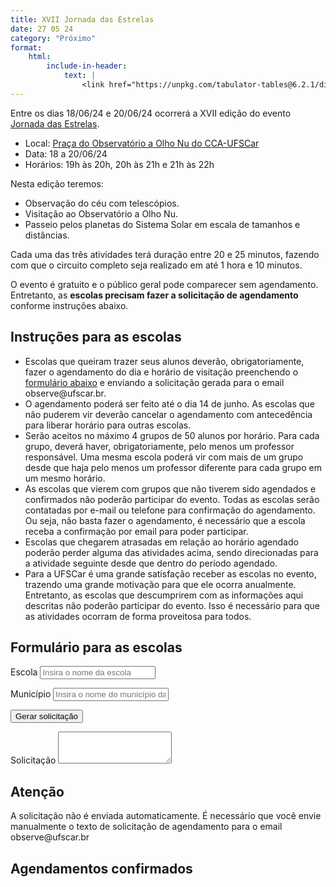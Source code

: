 ```yaml
---
title: XVII Jornada das Estrelas
date: 27 05 24
category: "Próximo" 
format:
    html:
        include-in-header:
            text: |
                <link href="https://unpkg.com/tabulator-tables@6.2.1/dist/css/tabulator.min.css" rel="stylesheet"> <script type="text/javascript" src="https://unpkg.com/tabulator-tables@6.2.1/dist/js/tabulator.min.js"></script>
---
```


Entre os dias 18/06/24 e 20/06/24 ocorrerá a XVII edição do evento [Jornada das Estrelas](/atividades/jornada_das_estrelas/jornada_das_estrelas.qmd).

- Local: [Praça do Observatório a Olho Nu do CCA-UFSCar](/localizacao/localizacao.qmd)
- Data: 18 a 20/06/24
- Horários: 19h às 20h, 20h às 21h e 21h às 22h 

Nesta edição teremos:

- Observação do céu com telescópios.
- Visitação ao Observatório a Olho Nu.
- Passeio pelos planetas do Sistema Solar em escala de tamanhos e distâncias.

Cada uma das três atividades terá duração entre 20 e 25 minutos, fazendo com que o circuito completo seja realizado em até 1 hora e 10 minutos.

O evento é gratuito e o público geral pode comparecer sem agendamento. Entretanto, as **escolas precisam fazer a solicitação de agendamento** conforme instruções abaixo.

## Instruções para as escolas

- Escolas que queiram trazer seus alunos deverão, obrigatoriamente, fazer o agendamento do dia e horário de visitação preenchendo o [formulário abaixo](#form_escolas) e enviando a solicitação gerada para o email observe@ufscar.br.
- O agendamento poderá ser feito até o dia 14 de junho. As escolas que não puderem vir deverão cancelar o agendamento com antecedência para liberar horário para outras escolas.
- Serão aceitos no máximo 4 grupos de 50 alunos por horário. Para cada grupo, deverá haver, obrigatoriamente, pelo menos um professor responsável. Uma mesma escola poderá vir com mais de um grupo desde que haja pelo menos um professor diferente para cada grupo em um mesmo horário.
- As escolas que vierem com grupos que não tiverem sido agendados e confirmados não poderão participar do evento. Todas as escolas serão contatadas por e-mail ou telefone para confirmação do agendamento. Ou seja, não basta fazer o agendamento, é necessário que a escola receba a confirmação por email para poder participar.
- Escolas que chegarem atrasadas em relação ao horário agendado poderão perder alguma das atividades acima, sendo direcionadas para a atividade seguinte desde que dentro do período agendado.	
- Para a UFSCar é uma grande satisfação receber as escolas no evento, trazendo uma grande motivação para que ele ocorra anualmente. Entretanto, as escolas que descumprirem com as informações aqui descritas não poderão participar do evento. Isso é necessário para que as atividades ocorram de forma proveitosa para todos.

## Formulário para as escolas {#form_escolas}


```{=html}
<form id="formulario">
   <p><div class="form-group">
        <label for="escola">Escola</label>
        <input type="text" class="form-control" id="escola" placeholder="Insira o nome da escola">
    </div></p> 
   <p><div class="form-group">
        <label for="municipio">Município</label>
        <input type="text" class="form-control" id="municipio" placeholder="Insira o nome do município da escola">
    </div></p> 
    <div id="grupos"></div>
   <p><button type="submit" class="btn btn-warning">Gerar solicitação</button></p>
   <p><label for="solicitacao">Solicitação</label>
        <textarea class="form-control" id="solicitacao" rows="3" readonly></textarea>
   </p> 
</form>

<script defer>
    const nulo = '---';
    const horarios = [ 
        '19h às 20h',
        '20h às 21h',
        '21h às 22h',
    ];
    const dias = ['18/06','19/06','20/06'];
    const alunos = {
        label: "Quantidade de alunos",
        options: [
            nulo,
            'menos que 15',
            'entre 15 e 30',
            'entre 30 e 50'
        ]
    };
    const escolaridade = {
        label: "Escolaridade",
        options: [
            nulo,
            'Infantil',
            'Fundamental 1',
            'Fundamental 2',
            'Ensino Médio',
            'EJA',
            'Superior',
            'Misto'
        ]   
    };
    const agendamentos = [
        {escola:'INSA', professor:'Cintia', dia:'19/06', horario:'19h às 20h', escolaridade:'Fundamental 1', alunos: 'entre 30 e 50'},
        {escola:'INSA', professor:'Karine', dia:'19/06', horario:'19h às 20h', escolaridade:'Fundamental 1', alunos: 'entre 30 e 50'},
        {escola:'COOPEL', professor:'Isabel', dia:'19/06', horario:'19h às 20h', escolaridade:'Ensino Médio', alunos: 'entre 30 e 50'},
        {escola:'UFSCar', professor:'Samantha', dia:'19/06', horario:'20h às 21h', escolaridade:'Misto', alunos: 'menos que 15'},
        {escola:'Maria Rosa', professor:'Edenilze', dia:'20/06', horario:'19h às 20h', escolaridade:'Ensino Médio', alunos: 'entre 30 e 50'},
        {escola:'Maria Rosa', professor:'Guilherme', dia:'20/06', horario:'19h às 20h', escolaridade:'Ensino Médio', alunos: 'entre 30 e 50'},
        {escola:'Maria Rosa', professor:'Valdezir', dia:'20/06', horario:'19h às 20h', escolaridade:'Ensino Médio', alunos: 'entre 30 e 50'},
        {escola:'Maria Rosa', professor:'Daniele', dia:'20/06', horario:'20h às 21h', escolaridade:'Ensino Médio', alunos: 'entre 30 e 50'},
        {escola:'C.E. Sagrada Família', professor:'Jonathan', dia:'20/06', horario:'20h às 21h', escolaridade:'Ensino Médio', alunos: 'menos que 15'},
        {escola:'NFP/UFSCar', professor:'Victor', dia:'20/06', horario:'20h às 21h', escolaridade:'Superior', alunos: 'menos que 15'},
    ];

    const Ngrupos = 6;

    const evento = 'XVII Jornada das Estrelas';

    const professor = {
        label: "Professor(a)",
        placeholder: "Professor(a) responsável por acompanhar os estudantes"
    }
    const telefone = {
        label: "Telefone",
        placeholder: "Telefone para contato em caso de necessidade"
    }

    const datas = genDatasDisponiveisLista(agendamentos, dias, horarios);

    let grupos = document.getElementById("grupos");
    for (let i = 1; i < Ngrupos+1; i++) {
        let botaoHTML = fromHTML(`<p><button type="button" class="btn btn-primary btn-block" data-bs-toggle="collapse" href="#grupo${i}">Grupo ${i}</button></p>`);
        grupos.append(botaoHTML);
        let divHTML = fromHTML(`<div id="grupo${i}" class="collapse"></div>"`);
        let professorHTML = genInput(`professor${i}`, divHTML, 'text', professor.label, professor.placeholder);
        let telefoneHTML = genInput(`telefone${i}`, divHTML, 'text', telefone.label, telefone.placeholder);
        let alunosHTML = genSelect(`alunos${i}`, divHTML, alunos.options, alunos.label); 
        let escolaridadeHTML = genSelect(`escolaridade${i}`, divHTML, escolaridade.options, escolaridade.label); 
        let opcao1HTML = genSelect(`opcao${i}1`, divHTML, datas, 'Opção 1'); 
        let opcao2HTML = genSelect(`opcao${i}2`, divHTML, datas, 'Opção 2'); 
        grupos.append(divHTML);
    };  

    function genDatasDisponiveisLista(agendamentos, dias, horarios, maxGrupos = 3) {
        let datas = {};
        for (let d of dias) {
            let h = {};
            for (let hx of horarios) h[hx] = 0;
            datas[d] = h;
        }
        for (let a of agendamentos) datas[a.dia][a.horario]++;
        let datasDispo = [nulo];
        for (let d of dias) for (let hx of horarios) if (datas[d][hx] < maxGrupos) datasDispo.push(d + ' - ' + hx);
        return datasDispo;
    }

    function formSubmit(event) {
        event.preventDefault();
        let el = event.target.elements;
        let x0 = ``;
        let x = ``;
        if (el.escola.value == "") return alert("Insira o nome da Escola.");
        else {
            x0 = 
`Prezados organizadores da ${evento},

Nós, da instituição ${el.escola.value}, localizada no município de ${el.municipio.value}, gostaríamos de solicitar o agendamento para participação no evento nas seguintes datas:`
        }; 
        for (let i = 1; i < Ngrupos+1; i++) {
            if (el[`professor${i}`].value != "" &&
                el[`telefone${i}`].value != "" &&
                el[`alunos${i}`].value != nulo &&
                el[`opcao${i}1`].value != nulo) 
            {
                x += 
`

Grupo ${i}:
- Professor responsável: ${el[`professor${i}`].value}
- Telefone: ${el[`telefone${i}`].value}
- Número de alunos: ${el[`alunos${i}`].value}
- Escolaridade: ${el[`escolaridade${i}`].value}
- 1ª opção: ${el[`opcao${i}1`].value}
- 2ª opção: ${el[`opcao${i}2`].value}`;
            }
        }
        if (x == "") return alert("Informe os dados de pelo menos um grupo de alunos.");
        else {
            el.solicitacao.value = x0 + x;
            navigator.clipboard.writeText(x0+x);
            document.getElementById('solicitacao').setAttribute('rows', '20');  
            return alert("A solicitação foi copiada para a área de transferência. Cole-a no corpo do email e envie para oberve@ufscar.br");
        }
    }
    document.getElementById("formulario").addEventListener("submit", formSubmit);

    function genSelect(id, parentHTML, optionsList, label = "", paragraph = true) {
        let selectHTML = fromHTML(`<select class="form-select" id="${id}"></select>`);
        for (option of optionsList) {
            let optHTML = fromHTML(`<option>${option}</option>`);
            selectHTML.append(optHTML);
        }
        if (label != "") {
            let labelHTML = fromHTML(`<label for="${id}">${label}</label>`);
            parentHTML.append(labelHTML);
        }
        if (paragraph) {
            let parHTML = fromHTML('<p></p>');
            parHTML.append(selectHTML);
            parentHTML.append(parHTML);
        }
        else parentHTML.append(selectHTML);
    }

    function genInput(id, parentHTML, type, label = "", placeholder = "", paragraph = true) {
        let inputHTML = fromHTML(`<input type="${type}" class="form-control" id="${id}" placeholder="${placeholder}">`);
        if (label != "") {
            let labelHTML = fromHTML(`<label for="${id}">${label}</label>`);
            parentHTML.append(labelHTML);
        }
        if (paragraph) {
            let parHTML = fromHTML('<p></p>');
            parHTML.append(inputHTML);
            parentHTML.append(parHTML);
        }
        else parentHTML.append(inputHTML);
    }

    function fromHTML(html, trim = false) {
        html = trim ? html.trim() : html;
        if (!html) return null;

        const template = document.createElement('template');
        template.innerHTML = html;
        const result = template.content.children;

        if (result.length === 1) return result[0];
        return result;
    }

</script>
```

::: {.callout-note}
## Atenção
A solicitação não é enviada automaticamente. É necessário que você envie manualmente o texto de solicitação de agendamento para o email observe@ufscar.br
:::

## Agendamentos confirmados

```{=html}
<div id="tabelaAgendamentos"></div>

<script>
    var tableAgen = new Tabulator("#tabelaAgendamentos", {
        layout:"fitColumns",
        groupBy:["dia","horario"],
        data: agendamentos,
        columns:[
            {field:'escola', title:'Escola'},
            {field:'alunos', title:'Alunos'},
            {field:'escolaridade', title:'Nível'},
            {field:'professor', title:'Prof(a)'},
        ],
    });
</script>
```